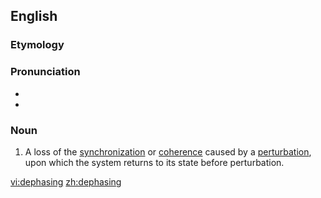 ==English==
===Etymology===

{{prefix|de|phasing}}

===Pronunciation===

*{{IPA|diˈfeɪzɪŋ}}
*{{rhymes|eɪzɪŋ}}

===Noun===
{{en-noun}}
{{wikipedia}}

# {{context|quantum mechanics|medical imaging|lang=en}} A loss of the [[synchronization]] or [[coherence]] caused by a [[perturbation]], upon which the system returns to its state before perturbation.

[[vi:dephasing]]
[[zh:dephasing]]